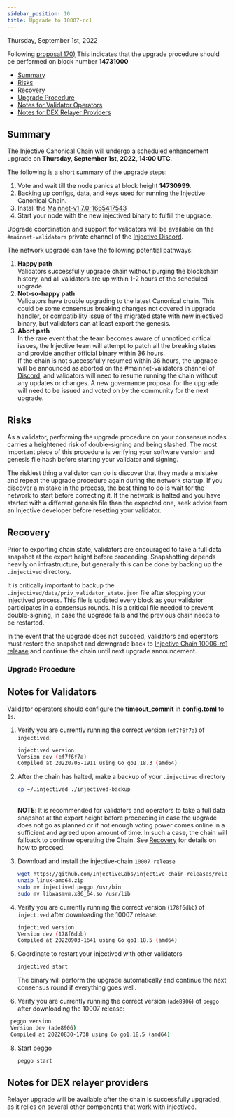 ```yaml
---
sidebar_position: 10
title: Upgrade to 10007-rc1
---
```


Thursday, September 1st, 2022

Following [proposal 170)](https://injhub.com/proposals/170/) This indicates that the upgrade procedure should be performed on block number **14731000**

* [Summary](#summary)
* [Risks](#risks)
* [Recovery](#recovery)
* [Upgrade Procedure](#upgrade-procedure)
* [Notes for Validator Operators](#notes-for-validators)
* [Notes for DEX Relayer Providers](#notes-for-dex-relayer-providers)

## Summary

The Injective Canonical Chain will undergo a scheduled enhancement upgrade on **Thursday, September 1st, 2022, 14:00 UTC**.

The following is a short summary of the upgrade steps:

1. Vote and wait till the node panics at block height **14730999**.
2. Backing up configs, data, and keys used for running the Injective Canonical Chain.
3. Install the [Mainnet-v1.7.0-1665417543](https://github.com/InjectiveLabs/injective-chain-releases/releases/tag/v1.7.0-1665417543)
4. Start your node with the new injectived binary to fulfill the upgrade.

Upgrade coordination and support for validators will be available on the `#mainnet-validators` private channel of the [Injective Discord](https://discord.gg/injective).

The network upgrade can take the following potential pathways:

1. **Happy path**\
   Validators successfully upgrade chain without purging the blockchain history, and all validators are up within 1-2 hours of the scheduled upgrade.
2. **Not-so-happy path**\
   Validators have trouble upgrading to the latest Canonical chain. This could be some consensus breaking changes not covered in upgrade handler, or compatibility issue of the migrated state with new injectived binary, but validators can at least export the genesis.
3. **Abort path**\
   In the rare event that the team becomes aware of unnoticed critical issues, the Injective team will attempt to patch all the breaking states and provide another official binary within 36 hours.\
   If the chain is not successfully resumed within 36 hours, the upgrade will be announced as aborted on the #mainnet-validators channel of [Discord](https://discord.gg/injective), and validators will need to resume running the chain without any updates or changes. A new governance proposal for the upgrade will need to be issued and voted on by the community for the next upgrade.

## Risks

As a validator, performing the upgrade procedure on your consensus nodes carries a heightened risk of double-signing and being slashed. The most important piece of this procedure is verifying your software version and genesis file hash before starting your validator and signing.

The riskiest thing a validator can do is discover that they made a mistake and repeat the upgrade procedure again during the network startup. If you discover a mistake in the process, the best thing to do is wait for the network to start before correcting it. If the network is halted and you have started with a different genesis file than the expected one, seek advice from an Injective developer before resetting your validator.

## Recovery

Prior to exporting chain state, validators are encouraged to take a full data snapshot at the export height before proceeding. Snapshotting depends heavily on infrastructure, but generally this can be done by backing up the `.injectived` directory.

It is critically important to backup the `.injectived/data/priv_validator_state.json` file after stopping your injectived process. This file is updated every block as your validator participates in a consensus rounds. It is a critical file needed to prevent double-signing, in case the upgrade fails and the previous chain needs to be restarted.

In the event that the upgrade does not succeed, validators and operators must restore the snapshot and downgrade back to [Injective Chain 10006-rc1 release](https://github.com/InjectiveLabs/injective-chain-releases/releases/download/v1.6.0-1656650662/linux-amd64.zip) and continue the chain until next upgrade announcement.

### Upgrade Procedure

## Notes for Validators

Validator operators should configure the **timeout_commit** in **config.toml** to `1s`.

1.  Verify you are currently running the correct version (`ef7f6f7a`) of `injectived`:

    ```bash
    injectived version
    Version dev (ef7f6f7a)
    Compiled at 20220705-1911 using Go go1.18.3 (amd64)
    ```
2.  After the chain has halted, make a backup of your `.injectived` directory

    ```bash
    cp ~/.injectived ./injectived-backup
    ```

    \
    **NOTE**: It is recommended for validators and operators to take a full data snapshot at the export height before proceeding in case the upgrade does not go as planned or if not enough voting power comes online in a sufficient and agreed upon amount of time. In such a case, the chain will fallback to continue operating the Chain. See [Recovery](#recovery) for details on how to proceed.
3.  Download and install the injective-chain `10007 release`

    ```bash
    wget https://github.com/InjectiveLabs/injective-chain-releases/releases/download/v1.7.0-1665417543/linux-amd64.zip
    unzip linux-amd64.zip
    sudo mv injectived peggo /usr/bin
    sudo mv libwasmvm.x86_64.so /usr/lib
    ```
4.  Verify you are currently running the correct version (`178f6dbb`) of `injectived` after downloading the 10007 release:

    ```bash
    injectived version
    Version dev (178f6dbb)
    Compiled at 20220903-1641 using Go go1.18.5 (amd64)
    ```
5.  Coordinate to restart your injectived with other validators

    ```bash
    injectived start
    ```

    The binary will perform the upgrade automatically and continue the next consensus round if everything goes well.
6. Verify you are currently running the correct version (`ade8906`) of `peggo` after downloading the 10007 release:

```bash
 peggo version
 Version dev (ade8906)
 Compiled at 20220830-1738 using Go go1.18.5 (amd64)
```

8.  Start peggo

    ```bash
    peggo start
    ```

## Notes for DEX relayer providers

Relayer upgrade will be available after the chain is successfully upgraded, as it relies on several other components that work with injectived.
